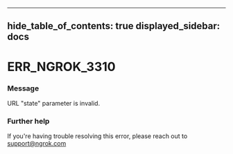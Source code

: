 

---
hide_table_of_contents: true
displayed_sidebar: docs
---


# ERR_NGROK_3310

### Message
URL "state" parameter is invalid.

<ErrorDetails error="err_ngrok_3310" />



### Further help
If you're having trouble resolving this error, please reach out to [support@ngrok.com](mailto:support@ngrok.com?subject=Help%20with%20ERR_NGROK_3310)

